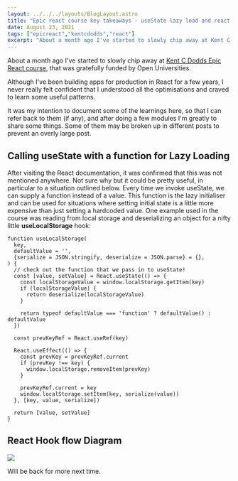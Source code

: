 ```yaml
---
layout: ../../../layouts/BlogLayout.astro
title: "Epic react course key takeaways - useState lazy load and react hook flow"
date: August 23, 2021
tags: ["epicreact","kentcdodds","react"]
excerpt: "About a month ago I've started to slowly chip away at Kent C Dodds Epic React course, that was gratefully funded by Open Universities."
---
```


About a month ago I've started to slowly chip away at [Kent C Dodds Epic React course](https://epicreact.dev/learn), that was gratefully funded by Open Universities.

Although I've been building apps for production in React for a few years, I never really felt confident that I understood all the optimisations and craved to learn some useful patterns.

It was my intention to document some of the learnings here, so that I can refer back to them (if any), and after doing a few modules I'm greatly to share some things. Some of them may be broken up in different posts to prevent an overly large post.

## Calling useState with a function for Lazy Loading

After visiting the React documentation, it was confirmed that this was not mentioned anywhere. Not sure why but it could be pretty useful, in particular to a situation outlined below. Every time we invoke useState, we can supply a function instead of a value. This function is the lazy initialiser and can be used for situations where setting initial state is a little more expensive than just setting a hardcoded value. One example used in the course was reading from local storage and deserializing an object for a nifty little **useLocalStorage** hook:

```
function useLocalStorage(
  key,
  defaultValue = '',
  {serialize = JSON.stringify, deserialize = JSON.parse} = {},
) {
  // check out the function that we pass in to useState!
  const [value, setValue] = React.useState(() => {
    const localStorageValue = window.localStorage.getItem(key)
    if (localStorageValue) {
      return deserialize(localStorageValue)
    }

    return typeof defaultValue === 'function' ? defaultValue() : defaultValue
  })

  const prevKeyRef = React.useRef(key)

  React.useEffect(() => {
    const prevKey = prevKeyRef.current
    if (prevKey !== key) {
      window.localStorage.removeItem(prevKey)
    }

    prevKeyRef.current = key
    window.localStorage.setItem(key, serialize(value))
  }, [key, value, serialize])

  return [value, setValue]
}
```

## React Hook flow Diagram

[![](https://dejanvasic.wordpress.com/wp-content/uploads/2021/07/hook-flow.png?w=761)](https://dejanvasic.wordpress.com/wp-content/uploads/2021/07/hook-flow.png)

Will be back for more next time.